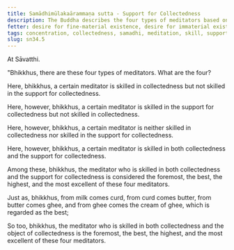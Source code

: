 ```yaml
---
title: Samādhimūlakaārammaṇa sutta - Support for Collectedness
description: The Buddha describes the four types of meditators based on their skill in collectedness and in the support for collectedness.
fetter: desire for fine-material existence, desire for immaterial existence, conceit, restlessness, ignorance
tags: concentration, collectedness, samadhi, meditation, skill, support, sn,sn22-34,sn34
slug: sn34.5
---
```


At Sāvatthi.

"Bhikkhus, there are these four types of meditators. What are the four?

Here, bhikkhus, a certain meditator is skilled in collectedness but not skilled in the support for collectedness.

Here, however, bhikkhus, a certain meditator is skilled in the support for collectedness but not skilled in collectedness.

Here, however, bhikkhus, a certain meditator is neither skilled in collectedness nor skilled in the support for collectedness.

Here, however, bhikkhus, a certain meditator is skilled in both collectedness and the support for collectedness.

Among these, bhikkhus, the meditator who is skilled in both collectedness and the support for collectedness is considered the foremost, the best, the highest, and the most excellent of these four meditators.

Just as, bhikkhus, from milk comes curd, from curd comes butter, from butter comes ghee, and from ghee comes the cream of ghee, which is regarded as the best;

So too, bhikkhus, the meditator who is skilled in both collectedness and the object of collectedness is the foremost, the best, the highest, and the most excellent of these four meditators.